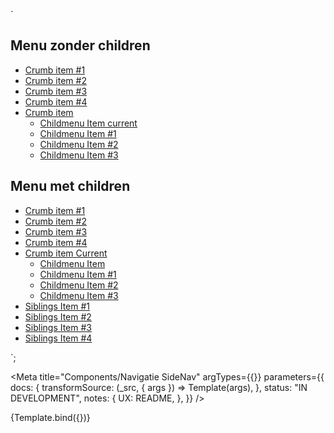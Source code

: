 <!--
@license EUPL-1.2
Copyright (c) 2021 A Herring
-->


<!-- Import component and component styles -->


<!-- Import Docs -->

  `<div class="utrecht-navhtml">
   <h2>Menu zonder children</h2>
   <nav class="utrecht-sidenav">
        <ul class="utrecht-sidenav__list">
          <li class="utrecht-sidenav__item"><a class="utrecht-sidenav__link" href="#">Crumb item #1</a></li>
          <li class="utrecht-sidenav__item"><a class="utrecht-sidenav__link" href="#">Crumb item #2</a></li>
          <li class="utrecht-sidenav__item"><a class="utrecht-sidenav__link" href="#">Crumb item #3</a></li>
          <li class="utrecht-sidenav__item"><a class="utrecht-sidenav__link" href="#"> Crumb item #4</a></li>
          <li class="utrecht-sidenav__item"><a class="utrecht-sidenav__link" href="#">Crumb item</a>
             <ul class="utrecht-sidenav__list utrecht-sidenav__list--child">
                  <li class="utrecht-sidenav__item utrecht-sidenav__item--child"><a class="utrecht-sidenav__link utrecht-sidenav__link--child--current" href="#">Childmenu Item current</a></li>
                  <li class="utrecht-sidenav__item utrecht-sidenav__item--child"><a class="utrecht-sidenav__link utrecht-sidenav__link--child" href="#">Childmenu Item #1</a></li>
                  <li class="utrecht-sidenav__item utrecht-sidenav__item--child"><a class="utrecht-sidenav__link utrecht-sidenav__link--child" href="#">Childmenu Item #2</a></li>
                  <li class="utrecht-sidenav__item utrecht-sidenav__item--child"><a class="utrecht-sidenav__link utrecht-sidenav__link--child" href="#">Childmenu Item #3</a></li>
              </ul>
          </li>
        </ul>
      </nav>
   <h2>Menu met children</h2>
   <nav class="utrecht-sidenav">
        <ul class="utrecht-sidenav__list">
          <li class="utrecht-sidenav__item"><a class="utrecht-sidenav__link" href="#">Crumb item #1</a></li>
          <li class="utrecht-sidenav__item"><a class="utrecht-sidenav__link" href="#">Crumb item #2</a></li>
          <li class="utrecht-sidenav__item"><a class="utrecht-sidenav__link" href="#">Crumb item #3</a></li>
          <li class="utrecht-sidenav__item"><a class="utrecht-sidenav__link" href="#"> Crumb item #4</a></li>
          <li class="utrecht-sidenav__item"><a class="utrecht-sidenav__link utrecht-sidenav__link--current" href="#">Crumb item Current</a>
             <ul class="utrecht-sidenav__list utrecht-sidenav__list--child">
                  <li class="utrecht-sidenav__item utrecht-sidenav__item--child"><a class="utrecht-sidenav__link utrecht-sidenav__link--child" href="#">Childmenu Item </a></li>
                  <li class="utrecht-sidenav__item utrecht-sidenav__item--child"><a class="utrecht-sidenav__link utrecht-sidenav__link--child" href="#">Childmenu Item #1</a></li>
                  <li class="utrecht-sidenav__item utrecht-sidenav__item--child"><a class="utrecht-sidenav__link utrecht-sidenav__link--child" href="#">Childmenu Item #2</a></li>
                  <li class="utrecht-sidenav__item utrecht-sidenav__item--child"><a class="utrecht-sidenav__link utrecht-sidenav__link--child" href="#">Childmenu Item #3</a></li>
              </ul>
          </li>
          <li class="utrecht-sidenav__item utrecht-sidenav__item--sibling"><a class="utrecht-sidenav__link utrecht-sidenav__link--sibling" href="#">Siblings Item #1</a></li>
          <li class="utrecht-sidenav__item utrecht-sidenav__item--sibling"><a class="utrecht-sidenav__link utrecht-sidenav__link--sibling" href="#">Siblings Item #2</a></li>
          <li class="utrecht-sidenav__item utrecht-sidenav__item--sibling"><a class="utrecht-sidenav__link utrecht-sidenav__link--sibling" href="#">Siblings Item #3</a></li>
            <li class="utrecht-sidenav__item utrecht-sidenav__item--sibling"><a class="utrecht-sidenav__link utrecht-sidenav__link--sibling" href="#">Siblings Item #4</a></li>
        </ul>
      </nav>
    </div>`;

<Meta
  title="Components/Navigatie SideNav"
  argTypes={{}}
  parameters={{
    docs: {
      transformSource: (_src, { args }) => Template(args),
    },
    status: "IN DEVELOPMENT",
    notes: {
      UX: README,
    },
  }}
/>

<Canvas>
  <Story name="Side Nav">{Template.bind({})}</Story>
</Canvas>
